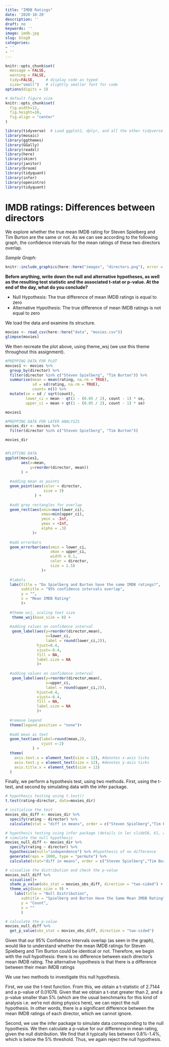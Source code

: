 ```yaml
---
title: "IMDB Ratings"
date: '2020-10-20'
description: ''
draft: no
keywords: ''
image: imdb.jpg
slug: blog9
categories:
- ''
- ''
---
```



```r
knitr::opts_chunk$set(
  message = FALSE, 
  warning = FALSE, 
  tidy=FALSE,     # display code as typed
  size="small")   # slightly smaller font for code
options(digits = 3)

# default figure size
knitr::opts_chunk$set(
  fig.width=12,
  fig.height=10,
  fig.align = "center"
)
```


```r
library(tidyverse)  # Load ggplot2, dplyr, and all the other tidyverse packages
library(mosaic)
library(ggthemes)
library(GGally)
library(readxl)
library(here)
library(skimr)
library(janitor)
library(broom)
library(tidyquant)
library(infer)
library(openintro)
library(tidyquant)
```



# IMDB ratings: Differences between directors

We explore whether the true mean IMDB rating for Steven Spielberg and Tim Burton are the same or not. As we can see according to the following graph, the confidence intervals for the mean ratings of these two directors overlap. 

*Sample Graph:*
```r
knitr::include_graphics(here::here("images", "directors.png"), error = FALSE)
```

**Before anything, write down the null and alternative hypotheses, as well as the resulting test statistic and the associated t-stat or p-value. At the end of the day, what do you conclude?**

* Null Hypothesis: The true difference of mean IMDB ratings is equal to zero
* Alternative Hypothesis: The true difference of mean IMDB ratings is not equal to zero

We load the data and examine its structure.

```r
movies <- read_csv(here::here("data", "movies.csv"))
glimpse(movies)
```

We then recreate the plot above, using theme_wsj (we use this theme throughout this assignment).

```r
#PREPPING DATA FOR PLOT
movies1 <- movies %>% 
  group_by(director) %>% 
  filter(director %in% c("Steven Spielberg", "Tim Burton")) %>% 
  summarise(mean = mean(rating, na.rm = TRUE),
            sd = sd(rating, na.rm = TRUE),
            count= n()) %>%
  mutate(se = sd / sqrt(count),
         lower_ci = mean - qt(1 - (0.05 / 2), count - 1) * se,
         upper_ci = mean + qt(1 - (0.05 / 2), count - 1) * se)

movies1

#PREPPING DATA FOR LATER ANALYSIS
movies_dir <- movies %>% 
  filter(director %in% c("Steven Spielberg", "Tim Burton"))

movies_dir


#PLOTTING DATA
ggplot(movies1, 
       aes(x=mean, 
           y=reorder(director, mean))
       ) +
  
  #adding mean as points
  geom_point(aes(color = director, 
                 size = 3)
             ) +
  
  #add grey rectangles for overlap
  geom_rect(aes(xmin=max(lower_ci), 
                xmax=min(upper_ci), 
                ymin = -Inf, 
                ymax = +Inf,
                alpha = .3)
            )+
  
  #add errorbars
  geom_errorbar(aes(xmin = lower_ci, 
                    xmax = upper_ci, 
                    width = 0.1, 
                    color = director, 
                    size = 1.5)
                )+
  
  #labels
  labs(title = "Do Spielberg and Burton have the same IMDB ratings?", 
       subtitle = "95% confidence intervals overlap", 
       y = "", 
       x = "Mean IMDB Rating"
       )+
  
  #theme wsj, scaling text size
   theme_wsj(base_size = 8) +
  
  #adding values on confidence interval
   geom_label(aes(y=reorder(director,mean),
                  x=lower_ci,
                  label = round(lower_ci,2)),
              hjust=0.4, 
              vjust=-0.4, 
              fill = NA, 
              label.size = NA
              )+
  
  #adding values on confidence interval
   geom_label(aes(y=reorder(director,mean),
                  x=upper_ci,
                  label = round(upper_ci,2)),
              hjust=0.4, 
              vjust=-0.4, 
              fill = NA, 
              label.size = NA
              )+
  
  #remove legend
  theme(legend.position = "none")+
  
  #add mean as text
  geom_text(aes(label=round(mean,2), 
                vjust =-2)
            ) +
  theme(
    axis.text.x = element_text(size = 12), #denotes x-axis ticks
    axis.text.y = element_text(size = 12), #denotes y-axis ticks
    axis.title.x = element_text(size = 12)
  ) 

```

Finally, we perform a hypothesis test, using two methods. First, using the t-test, and second by simulating data with the infer package.

```r

# hypothesis testing using t.test() 
t.test(rating~director, data=movies_dir)

# initialise the test
movies_obs_diff <- movies_dir %>% 
  specify(rating ~ director) %>% 
  calculate(stat = "diff in means", order = c("Steven Spielberg","Tim Burton"))

# hypothesis testing using infer package (details in lec slide58, 61, also the question1)
# simulate the null hypothesis
movies_null_diff <- movies_dir %>% 
  specify(rating ~ director) %>%
  hypothesise(null="independence") %>% #hypothesis of no difference
  generate(reps = 1000, type = "permute") %>%
  calculate(stat="diff in means", order = c("Steven Spielberg","Tim Burton")) 

# visualise the distribution and check the p-value
movies_null_diff %>%
  visualise()+
  shade_p_value(obs_stat = movies_obs_diff, direction = "two-sided") +
  theme_wsj(base_size = 9) +
    labs(title = "Null Distribution", 
       subtitle = "Spielberg and Burton Have the Same Mean IMDB Rating", 
       y = "Count", 
       x = ""
       )

# calculate the p-value
movies_null_diff %>%
  get_p_value(obs_stat = movies_obs_diff, direction = "two-sided")

```

Given that our 95% Confidence Intervals overlap (as seen in the graph), would like to understand whether the mean IMDB ratings for Steven Spielberg and Tim Burton could be identical or not. Therefore, we begin with the null hypothesis: there is no difference between each director's mean IMDB rating. The alternative hypothesis is that there is a difference between their mean IMDB ratings

We use two methods to investigate this null hypothesis.

First, we use the t-test function. From this, we obtain a t-statistic of 2.7144 and a p-value of 0.01078. Given that we obtain a t-stat greater than 2, and a p-value smaller than 5% (which are the usual benchmarks for this kind of analysis i.e. we're not doing physics here), we can reject the null hypothesis. In other words, there is a significant difference between the mean IMDB ratings of each director, which we cannot ignore. 

Second, we use the infer package to simulate data corresponding to the null hypothesis. We then calculate a p-value for our difference in mean rating, given the null distribution. We find that it typically lies between 0.8%-1.4%, which is below the 5% threshold. Thus, we again reject the null hypothesis.